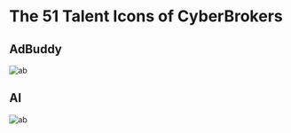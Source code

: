 
# The 51 Talent Icons of CyberBrokers

## AdBuddy

![ab](../../public/_assets/_icons/cb-talent-adbuddy.svg)

## AI

![ab](../../public/_assets/_icons/cb-talent-ai.svg)